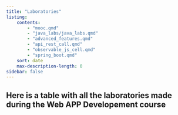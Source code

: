```yaml
---
title: "Laboratories"
listing:
    contents:
        - "mooc.qmd"
        - "java_labs/java_labs.qmd"
        - "advanced_features.qmd"
        - "api_rest_call.qmd"
        - "observable_js_cell.qmd"
        - "spring_boot.qmd"
    sort: date
    max-description-length: 0    
sidebar: false        
---
```


Here is a table with all the laboratories made during the Web APP Developement course
---